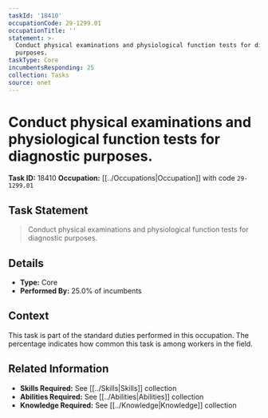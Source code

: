 ```yaml
---
taskId: '18410'
occupationCode: 29-1299.01
occupationTitle: ''
statement: >-
  Conduct physical examinations and physiological function tests for diagnostic
  purposes.
taskType: Core
incumbentsResponding: 25
collection: Tasks
source: onet
---
```

# Conduct physical examinations and physiological function tests for diagnostic purposes.

**Task ID:** 18410
**Occupation:** [[../Occupations|Occupation]] with code `29-1299.01`

## Task Statement

> Conduct physical examinations and physiological function tests for diagnostic purposes.

## Details

- **Type:** Core
- **Performed By:** 25.0% of incumbents

## Context

This task is part of the standard duties performed in this occupation. The percentage indicates how common this task is among workers in the field.

## Related Information

- **Skills Required:** See [[../Skills|Skills]] collection
- **Abilities Required:** See [[../Abilities|Abilities]] collection
- **Knowledge Required:** See [[../Knowledge|Knowledge]] collection
